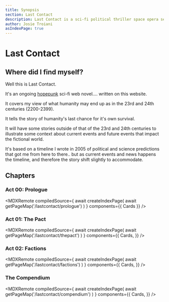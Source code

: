 ```yaml
---
title: Synopsis
section: Last Contact
description: Last Contact is a sci-fi political thriller space opera set in the 23rd and 24th century humanity. While its website based it reads like an online book.
author: Josie Troiani
asIndexPage: true
---
```


# Last Contact

## Where did I find myself?

Well this is Last Contact.

It's an ongoing [hopepunk](https://en.wikipedia.org/wiki/Hopepunk) sci-fi web novel.... written on this website.

It covers my view of what humanity may end up as in the 23rd and 24th centuries (2200-2399).

It tells the story of humanity's last chance for it's own survival.

It will have some stories outside of that of the 23rd and 24th centuries to illustrate some context about current events and future events that impact the fictional world.

It's based on a timeline I wrote in 2005 of political and science predictions that got me from here to there.. but as current events and news happens the timeline, and therefore the story shift slightly to accommodate.

## Chapters

### Act 00: Prologue

<MDXRemote
  compiledSource={
    await createIndexPage(
      await getPageMap('/lastcontact/prologue')
    )
  }
  components={{
    Cards
  }}
/>

### Act 01: The Pact

<MDXRemote
  compiledSource={
    await createIndexPage(
      await getPageMap('/lastcontact/thepact')
    )
  }
  components={{
    Cards,
  }}
/>

### Act 02: Factions

<MDXRemote
  compiledSource={
    await createIndexPage(
      await getPageMap('/lastcontact/factions')
    )
  }
  components={{
    Cards,
  }}
/>

### The Compendium

<MDXRemote
  compiledSource={
    await createIndexPage(
      await getPageMap('/lastcontact/compendium')
    )
  }
  components={{
    Cards,
  }}
/>
